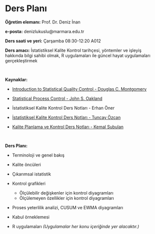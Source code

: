 # Ders Planı

**Öğretim elemanı:** Prof. Dr. Deniz İnan

**e-posta:** denizlukuslu@marmara.edu.tr

**Ders saati ve yeri:** Çarşamba 08:30-12:20 A012 

**Ders amacı:** İstatistiksel Kalite Kontrol tarihçesi, yöntemler ve işleyiş hakkında bilgi sahibi olmak, R uygulamaları ile güncel hayat uygulamaları gerçekleştirmek

<br>

**Kaynaklar:** 

- [Introduction to Statistical Quality Control - Douglas C. Montgomery](http://endustri.eskisehir.edu.tr/ipoyraz/TKY302/icerik/text%20book_montgomery_6th%20edition.pdf) 

- [Statistical Process Control - John S. Oakland](http://www.diliev.com/Home/materiali/KHEA/referati/6812268-Statistical-Process-Control-eBook-VG.pdf)

- İstatistiksel Kalite Kontrol Ders Notları - Erhan Öner

- [İstatistiksel Kalite Kontrol Ders Notları - Tuncay Özcan](http://auzefkitap.istanbul.edu.tr/kitap/endustrimuhlt_ue/istatistikselkalitekontrolu.pdf)

- [Kalite Planlama ve Kontrol Ders Notları - Kemal Subulan](https://kisi.deu.edu.tr/kemal.subulan/Kalite_Planlama_Kontrol_Week11_KS.pdf)

<br>

**Ders Planı:** 

- Terminoloji ve genel bakış

- Kalite öncüleri

- Çıkarımsal istatistik

- Kontrol grafikleri
  - Ölçülebilir değişkenler için kontrol diyagramları
  - Ölçülemeyen özellikler için kontrol diyagramları
  
- Proses yeterlilik analizi, CUSUM ve EWMA diyagramları

- Kabul örneklemesi

- R uygulamaları _(Uygulamalar her konu içeriğinde yer alacaktır.)_

